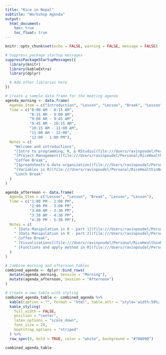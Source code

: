 ```yaml
---
title: "Rice in Nepal"
subtitle: "Workshop Agenda"
output:
  html_document:
    toc: true
    toc_float: true
---
```


```r
knitr::opts_chunk$set(echo = FALSE, warning = FALSE, message = FALSE)

# Suppress package startup messages
suppressPackageStartupMessages({
  library(knitr)
  library(kableExtra)
  library(dplyr)

  # Add other libraries here
})

```


```r
# Create a sample data frame for the meeting agenda
agenda_morning <- data.frame(
  Agenda_Item = c("Introduction", "Lesson", "Lesson", "Break", "Lesson", "Lesson","Break"),
  Time = c("8:00 AM - 8:15 AM", 
           "8:15 AM - 9:00 AM", 
           "9:00 AM - 9:45 AM",
           "9:45 AM - 10:15 AM", 
           "10:15 AM - 11:00 AM",
           "11:00 AM - 12:00",
           "12:00 - 1:00 PM"),
  Notes = c(
    "Welcome and introductions",
    "[Intro to programming, R, & RStudio](file:///Users/ravinpoudel/Personal/RiceHealthinNepal2024/RiceInNepal/docs/lesson_01_intro_r_rstudio.html)",
    "[Project Management](file:///Users/ravinpoudel/Personal/RiceHealthinNepal2024/RiceInNepal/docs/lesson_01_intro_r_rstudio.html)",
    "Coffee Break",
    "[Spreadsheets & data organization](file:///Users/ravinpoudel/Personal/RiceHealthinNepal2024/RiceInNepal/docs/lesson_01_intro_r_rstudio.html)",
    "[Variables in R](file:///Users/ravinpoudel/Personal/RiceHealthinNepal2024/RiceInNepal/docs/lesson_01_intro_r_rstudio.html)",
    "Lunch Break"
  )
)

agenda_afternoon <- data.frame(
  Agenda_Item = c("Lesson", "Lesson", "Break", "Lesson", "Lesson"),
  Time = c("1:00 PM - 2:00 PM", 
           "2:00 PM - 3:00 PM", 
           "3:00 AM - 3:30 PM",
           "3:30 AM - 4:30 PM", 
           "4:30 PM - 5:30 PM"),
  Notes = c(
    " [Data Manipulation in R - part 1](file:///Users/ravinpoudel/Personal/RiceHealthinNepal2024/RiceInNepal/docs/lesson_01_intro_r_rstudio.html)",
    " [Data Manipulation in R - part 2](file:///Users/ravinpoudel/Personal/RiceHealthinNepal2024/RiceInNepal/docs/lesson_01_intro_r_rstudio.html)",
    " Coffee Break",
    " [Visualizations](file:///Users/ravinpoudel/Personal/RiceHealthinNepal2024/RiceInNepal/docs/lesson_01_intro_r_rstudio.html)",
    " [Functions and apply method in R](file:///Users/ravinpoudel/Personal/RiceHealthinNepal2024/RiceInNepal/docs/lesson_01_intro_r_rstudio.html)"
  )
)


```

```r

# Combine morning and afternoon tables
combined_agenda <- dplyr::bind_rows(
  mutate(agenda_morning, Session = "Morning"),
  mutate(agenda_afternoon, Session = "Afternoon")
)

# Create a new table with styling
combined_agenda_table <- combined_agenda %>%
  kable(caption = "", format = "html", table.attr = "style='width:50%;'") %>%
  kable_styling(
    full_width = FALSE,
    position = "center",
    latex_options = "scale_down",
    font_size = 20,
    bootstrap_options = "striped"
  ) %>%
  row_spec(0, bold = TRUE, color = "white", background = "#708090")

combined_agenda_table

```
